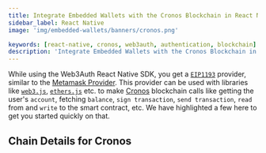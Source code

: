```yaml
---
title: Integrate Embedded Wallets with the Cronos Blockchain in React Native
sidebar_label: React Native
image: 'img/embedded-wallets/banners/cronos.png'

keywords: [react-native, cronos, web3auth, authentication, blockchain]
description: 'Integrate Embedded Wallets with the Cronos Blockchain in React Native | Embedded Wallets'
---
```



While using the Web3Auth React Native SDK, you get a [`EIP1193`](https://eips.ethereum.org/EIPS/eip-1193) provider, similar to the [Metamask Provider](https://docs.metamask.io/guide/ethereum-provider.html). This provider can be used with libraries like [`web3.js`](https://web3js.readthedocs.io/en/v1.2.8/getting-started.html), [`ethers.js`](https://docs.ethers.io/v5/getting-started/) etc. to make [Cronos](https://ethereum.org/) blockchain calls like getting the user's `account`, fetching `balance`, `sign transaction`, `send transaction`, `read` from and `write` to the smart contract, etc. We have highlighted a few here to get you started quickly on that.

## Chain Details for Cronos

<ChainDetailsCronos />

<EVMInteraction />
